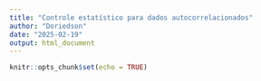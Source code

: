 ```yaml
---
title: "Controle estatístico para dados autocorrelacionados"
author: "Doriedson"
date: "2025-02-19"
output: html_document
---
```


```r
knitr::opts_chunk$set(echo = TRUE)
```

